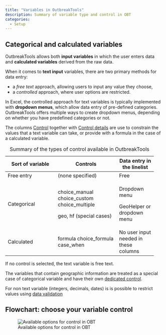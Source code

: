 ```yaml
---
title: "Variables in OutbreakTools"
description: Summary of variable type and control in OBT
categories: 
  - Setup
---
```


## Categorical and calculated variables

OutbreakTools allows both **input variables** in which the user enters data and **calculated variables** derived from the raw data.

When it comes to **text input** variables, there are two primary methods for data entry: 

- a *free text* approach, allowing users to input any value they choose, 
- a *controlled* approach, where user options are restricted. 

In Excel, the controlled approach for text variables is typically implemented with **dropdown menus**, which allow data entry of pre-defined categories. OutbreakTools offers multiple ways to create dropdown menus, depending on whether you have predefined categories or not. 

The columns [Control](../setup_reference/dictionary_sheet.qmd#sec-var-control) together with [Control details](../setup_reference/dictionary_sheet.qmd#sec-var-control-details) are use to constrain the values that a text variable can take, or provide with a formula in the case of a calculated variable.

+----------------------+---------------------------+----------------+
| Sort of variable     | Controls                  | Data entry in  |
|                      |                           | the linelist   |
+======================+===========================+================+
| Free entry           | (none specified)          | Free           |
+----------------------+---------------------------+----------------+
| Categorical          | choice_manual             | Dropdown menu  |
|                      | choice_custom             |                |
|                      | choice_multiple           |                |
|                      |                           |                |
|                      | geo, hf (special cases)   | GeoHelper or   |
|                      |                           | dropdown menu  |
+----------------------+---------------------------+----------------+
| Calculated           | formula                   | No user input  |
|                      | choice_formula            | needed in      |
|                      | case_when                 | these columns  |
+----------------------+---------------------------+----------------+
: Summary of the types of control available in OutbreakTools

::: {.callout-note}
If no control is selected, the text variable is free text.
:::

::: {.callout-note}
The variables that contain geographic information are treated as a special case of categorical variable and have their own [dedicated control](../setup_reference/dictionary_sheet.qmd#sec-geo-data).
:::


::: {.callout-note}
For non text variable (integers, decimals, dates) is is possible to restrict values using [data validation](../setup_reference/dictionary_sheet.qmd#sec-data-validation)
:::


## Flowchart: choose your variable control

![Available options for control in OBT](../images/im-128-var-control.png){fig-align="center"}
